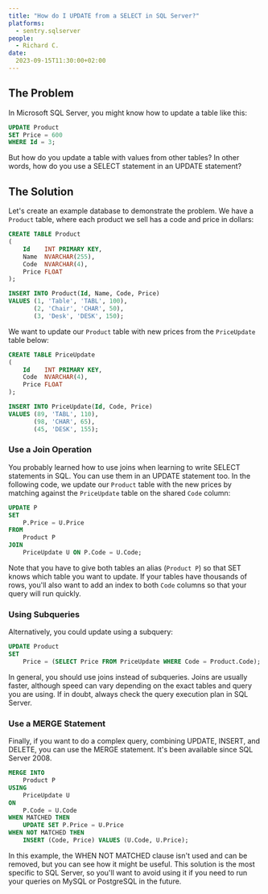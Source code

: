 ```yaml
---
title: "How do I UPDATE from a SELECT in SQL Server?"
platforms: 
  - sentry.sqlserver
people: 
  - Richard C.
date: 
  2023-09-15T11:30:00+02:00
---
```


## The Problem

In Microsoft SQL Server, you might know how to update a table like this:

```sql
UPDATE Product
SET Price = 600
WHERE Id = 3;
```

But how do you update a table with values from other tables? In other words, how do you use a SELECT statement in an UPDATE statement?

## The Solution

Let's create an example database to demonstrate the problem. We have a `Product` table, where each product we sell has a code and price in dollars:

```sql
CREATE TABLE Product
(
    Id    INT PRIMARY KEY,
    Name  NVARCHAR(255),
    Code  NVARCHAR(4),
    Price FLOAT
);

INSERT INTO Product(Id, Name, Code, Price)
VALUES (1, 'Table', 'TABL', 100),
       (2, 'Chair', 'CHAR', 50),
       (3, 'Desk', 'DESK', 150);
```

We want to update our `Product` table with new prices from the `PriceUpdate` table below:

```sql
CREATE TABLE PriceUpdate
(
    Id    INT PRIMARY KEY,
    Code  NVARCHAR(4),
    Price FLOAT
);

INSERT INTO PriceUpdate(Id, Code, Price)
VALUES (89, 'TABL', 110),
       (98, 'CHAR', 65),
       (45, 'DESK', 155);
```

### Use a Join Operation

You probably learned how to use joins when learning to write SELECT statements in SQL. You can use them in an UPDATE statement too. In the following code, we update our `Product` table with the new prices by matching against the `PriceUpdate` table on the shared `Code` column:

```sql
UPDATE P
SET
    P.Price = U.Price
FROM
    Product P
JOIN
    PriceUpdate U ON P.Code = U.Code;
```

Note that you have to give both tables an alias (`Product P`) so that SET knows which table you want to update. If your tables have thousands of rows, you'll also want to add an index to both `Code` columns so that your query will run quickly.

### Using Subqueries

Alternatively, you could update using a subquery:

```sql
UPDATE Product
SET
    Price = (SELECT Price FROM PriceUpdate WHERE Code = Product.Code);
```

In general, you should use joins instead of subqueries. Joins are usually faster, although speed can vary depending on the exact tables and query you are using. If in doubt, always check the query execution plan in SQL Server.

### Use a MERGE Statement

Finally, if you want to do a complex query, combining UPDATE, INSERT, and DELETE, you can use the MERGE statement. It's been available since SQL Server 2008.

```sql
MERGE INTO
    Product P
USING
    PriceUpdate U
ON
    P.Code = U.Code
WHEN MATCHED THEN
    UPDATE SET P.Price = U.Price
WHEN NOT MATCHED THEN
    INSERT (Code, Price) VALUES (U.Code, U.Price);
```

In this example, the WHEN NOT MATCHED clause isn't used and can be removed, but you can see how it might be useful. This solution is the most specific to SQL Server, so you'll want to avoid using it if you need to run your queries on MySQL or PostgreSQL in the future.

